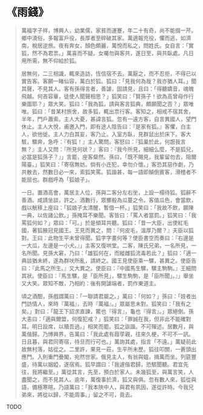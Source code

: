 # 《雨錢》

> 萬福字子祥，博興人，幼業儒，家貧而運蹇，年二十有奇，尚不能掇一芹。鄉中澆俗，多報富戶役，長厚者至碎破其家。萬適報充役，懼而逃，如濟南，稅居逆旅。夜有奔女，顏色頗麗，萬悅而私之，問姓氏。女自言：「實狐，然不為君祟。」萬喜而不疑。女囑勿與客共，遂日至，與共臥處。凡日用所需，無不仰給於狐。
>
> 居無何，二三相識，輒來造訪，恆信宿不去。萬厭之，而不忍拒，不得已以實告客。客願一睹仙容，萬白於狐。狐曰：「見我何為哉？我亦猶人耳。」聞其聲，不見其人。客有孫得言者，善謔，固請見，且曰：「得聽嬌音，魂魄飛越。何吝容華，徒使人聞聲相思？」狐笑曰：「賢孫子！欲為高曾母作行樂圖耶？」眾大笑。狐曰：「我為狐，請與客言狐典，頗願聞之否？」眾唯唯。狐曰：「昔某村旅舍，故多狐，輒出祟行客。客知之，相戒不宿其舍，半年，門戶蕭索。主人大憂，甚諱言狐。忽有一遠方客，自言異國人，望門休止。主人大悅，甫邀入門，即有途人陰告曰：『是家有狐。』客懼，白主人，欲他徙。主人力白其妄，客乃止。入室方臥，見群鼠出於床下。客大駭，驟奔，急呼：『有狐！』主人驚問。客怒曰：『狐巢於此，何誑我言無？』主人又問：『所見何狀？』客曰：『我今所見，細細么麼，不是狐兒，必當是狐孫子？』」言罷，座客粲然。孫曰，「既不賜見，我輩留勿去，阻爾陽臺。」狐笑曰：「寄宿無妨。倘有小迕犯，幸勿介懷。」客恐其惡作劇，乃共散去，然數日必一來，索狐笑罵。狐諧甚，每一語即顛倒賓客，滑稽者不能屈也。群戲呼為「狐娘子」。
>
> 一日。置酒高會，萬居主人位，孫與二客分左右坐，上設一榻待狐。狐辭不善酒。咸請坐談，許之。酒數行，眾擲骰為瓜蔓之令。客值瓜色，會當飲，戲以觥移上座曰：「狐娘子太清醒，暫借一杯。」狐笑曰：「我故不飲，願陳一典，以佐諸公飲。」孫掩耳不樂聞。客皆曰：「罵人者當罰。」狐笑曰：「我罵狐何如？」眾曰：「可。」於是傾耳共聽。狐曰：「昔一大臣，出使紅毛國，著狐腋冠見國王。王見而異之，問：『何皮毛，溫厚乃爾？』夫臣以狐對。王曰：此物生平未曾得聞。狐字字畫何等？使臣書空而奏曰：『右邊是一大瓜，左邊是一小犬。』」主客又復哄堂。二客，陳氏兄弟，一名所見，一名所聞。見孫大窘，乃曰：「雄狐何在，而縱雌狐流毒若此？」狐曰：「適一典談猶未終，遂為群吠所亂，請終之。國王見使臣乘一騾，甚異之。使臣告曰：『此馬之所生。』又大異之。使臣曰：『中國馬生騾，騾主駒駒。』王細問其狀。使臣曰：『馬生騾，是「臣所見」，騾生駒駒，是「臣所聞」。』」舉坐又大笑。眾知不敵，乃相約：後有開謔端者，罰作東道主。
>
> 頃之酒酣，孫戲謂萬曰：「一聯請君屬之。」萬曰：「何如？」孫曰：「妓者出門訪情人，來時『萬福』，去時『萬福』。」眾屬思未對。狐笑曰：「我有之矣。」對曰：「龍王下詔求直諫，鱉也『得言』，龜也『得言』。」眾絕倒。孫大恚曰：「適與爾盟，何復犯戒？」狐笑曰：「罪誠在我，但非此不能確對耳。明日設席，以贖吾過。」相笑而罷。狐之詼諧。不可殫述。居數月，與萬偕歸。乃博興界，告萬曰：「我此處有葭莩親，往來久梗，不可不一訊。日且暮，與君同寄宿，待旦而行可也。」萬詢其處，指言「不遠。」萬疑前此故無村落，姑從之。二里許，果見一莊，生平所未歷。狐往叩關，一蒼頭出應門。入則重門疊閣，宛然世家。俄見主人，有翁與媼，揖萬而坐。列筵豐盛，待萬以姻婭，遂宿焉。狐早謂曰：「我遽偕君歸，恐駭聞聽。君宜先往，我將繼至。」萬從其言，先至，預白於家人。未幾狐至，與萬言笑，人盡聞之，而不見其人。逾年，萬復事於濟，狐又與俱。忽有數人來，狐從與語，備極寒暄。乃語萬曰：「我本陜中人，與君有夙因，遂從許時。今我兄弟來，將從以歸，不能周事。」留之不可，竟去。

TODO
